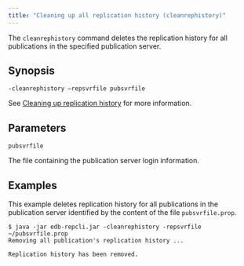 ```yaml
---
title: "Cleaning up all replication history (cleanrephistory)"
---
```


<div id="clean_all_replication_history" class="registered_link"></div>

The `cleanrephistory` command deletes the replication history for all publications in the specified publication server.

## Synopsis

`-cleanrephistory –repsvrfile pubsvrfile`

See [Cleaning up replication history](50_clean_replication_history/#clean_replication_history) for more information.

## Parameters

`pubsvrfile`

The file containing the publication server login information.

## Examples

This example deletes replication history for all publications in the publication server identified by the content of the file `pubsvrfile.prop`.

```shell
$ java -jar edb-repcli.jar -cleanrephistory -repsvrfile ~/pubsvrfile.prop
Removing all publication's replication history ...

Replication history has been removed.
```